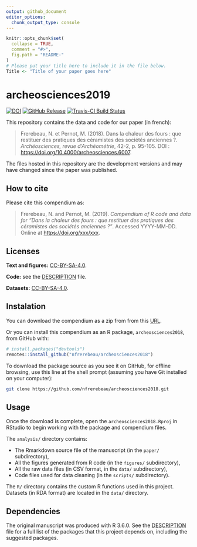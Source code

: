 ```yaml
---
output: github_document
editor_options: 
  chunk_output_type: console
---
```


<!-- README.md is generated from README.Rmd. Please edit that file -->

```r
knitr::opts_chunk$set(
  collapse = TRUE,
  comment = "#>",
  fig.path = "README-"
)
# Please put your title here to include it in the file below.
Title <- "Title of your paper goes here"
```

# archeosciences2019

[![DOI](https://zenodo.org/badge/DOI/xxx/xxx.svg)](https://doi.org/xxx/xxx)
[![GitHub Release](https://img.shields.io/github/release/nfrerebeau/archeosciences2018.svg)](https://github.com/nfrerebeau/archeosciences2018/releases)
[![Travis-CI Build Status](https://travis-ci.org/nfrerebeau/archeosciences2018.svg?branch=master)](https://travis-ci.org/nfrerebeau/archeosciences2018)

This repository contains the data and code for our paper (in french):

> Frerebeau, N. et Pernot, M. (2018). Dans la chaleur des fours : que restituer des pratiques des céramistes des sociétés anciennes ?. *Archéosciences, revue d'Archéométrie*, 42-2, p. 95-105. DOI : <https://doi.org/10.4000/archeosciences.6007>.

The files hosted in this repository are the development versions and may have changed since the paper was published.

## How to cite

Please cite this compendium as:

> Frerebeau, N. and Pernot, M. (2019). *Compendium of R code and data for "Dans la chaleur des fours : que restituer des pratiques des céramistes des sociétés anciennes ?"*. Accessed YYYY-MM-DD. Online at <https://doi.org/xxx/xxx>.

## Licenses

**Text and figures:** [CC-BY-SA-4.0](http://creativecommons.org/licenses/by-sa/4.0/).

**Code:** see the [DESCRIPTION](DESCRIPTION) file.

**Datasets:** [CC-BY-SA-4.0](http://creativecommons.org/licenses/by-sa/4.0/).

## Instalation

You can download the compendium as a zip from from this [URL](http://github.com/nfrerebeau/archeosciences2018/archive/master.zip).

Or you can install this compendium as an R package, `archeosciences2018`, from GitHub with:

```r
# install.packages("devtools")
remotes::install_github("nfrerebeau/archeosciences2018")
```

To download the package source as you see it on GitHub, for offline browsing, use this line at the shell prompt (assuming you have Git installed on your computer):

```sh
git clone https://github.com/nfrerebeau/archeosciences2018.git
```

## Usage
Once the download is complete, open the `archeosciences2018.Rproj` in RStudio to begin working with the package and compendium files. 

The `analysis/` directory contains:

* The Rmarkdown source file of the manuscript (in the `paper/` subdirectory),
* All the figures generated from R code (in the `figures/` subdirectory),
* All the raw data files (in CSV format, in the `data/` subdirectory),
* Code files used for data cleaning (in the `scripts/` subdirectory).

The `R/` directory contains the custom R functions used in this project. Datasets (in RDA format) are located in the `data/` directory.

## Dependencies

The original manuscript was produced with R 3.6.0. See the [DESCRIPTION](DESCRIPTION) file for a full list of the packages that this project depends on, including the suggested packages.
